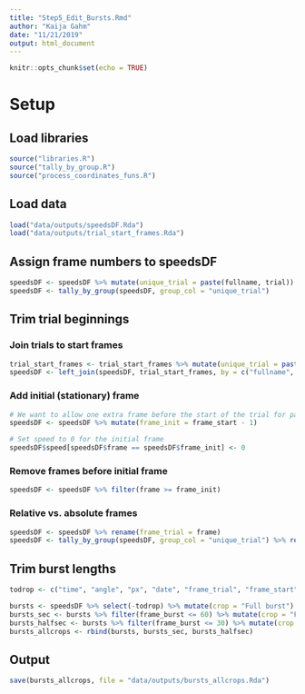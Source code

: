 ```yaml
---
title: "Step5_Edit_Bursts.Rmd"
author: "Kaija Gahm"
date: "11/21/2019"
output: html_document
---
```


```r
knitr::opts_chunk$set(echo = TRUE)
```

# Setup
## Load libraries
```r
source("libraries.R")
source("tally_by_group.R")
source("process_coordinates_funs.R")
```

## Load data
```r
load("data/outputs/speedsDF.Rda")
load("data/outputs/trial_start_frames.Rda")
```

## Assign frame numbers to speedsDF
```r
speedsDF <- speedsDF %>% mutate(unique_trial = paste(fullname, trial)) %>% as.data.frame()
speedsDF <- tally_by_group(speedsDF, group_col = "unique_trial")
```

## Trim trial beginnings
### Join trials to start frames
```r
trial_start_frames <- trial_start_frames %>% mutate(unique_trial = paste(fullname, trial))
speedsDF <- left_join(speedsDF, trial_start_frames, by = c("fullname", "trial", "unique_trial"))
```

### Add initial (stationary) frame
```r
# We want to allow one extra frame before the start of the trial for padding, so we can set the speed to 0 right before the trial starts.
speedsDF <- speedsDF %>% mutate(frame_init = frame_start - 1)

# Set speed to 0 for the initial frame
speedsDF$speed[speedsDF$frame == speedsDF$frame_init] <- 0
```

### Remove frames before initial frame
```r
speedsDF <- speedsDF %>% filter(frame >= frame_init)
```

### Relative vs. absolute frames
```r
speedsDF <- speedsDF %>% rename(frame_trial = frame)
speedsDF <- tally_by_group(speedsDF, group_col = "unique_trial") %>% rename(frame_burst = frame)
```

## Trim burst lengths
```r
todrop <- c("time", "angle", "px", "date", "frame_trial", "frame_start", "unique_trial")

bursts <- speedsDF %>% select(-todrop) %>% mutate(crop = "Full burst")
bursts_sec <- bursts %>% filter(frame_burst <= 60) %>% mutate(crop = "First second")
bursts_halfsec <- bursts %>% filter(frame_burst <= 30) %>% mutate(crop = "First half second")
bursts_allcrops <- rbind(bursts, bursts_sec, bursts_halfsec)
```

## Output
```r
save(bursts_allcrops, file = "data/outputs/bursts_allcrops.Rda")
```


